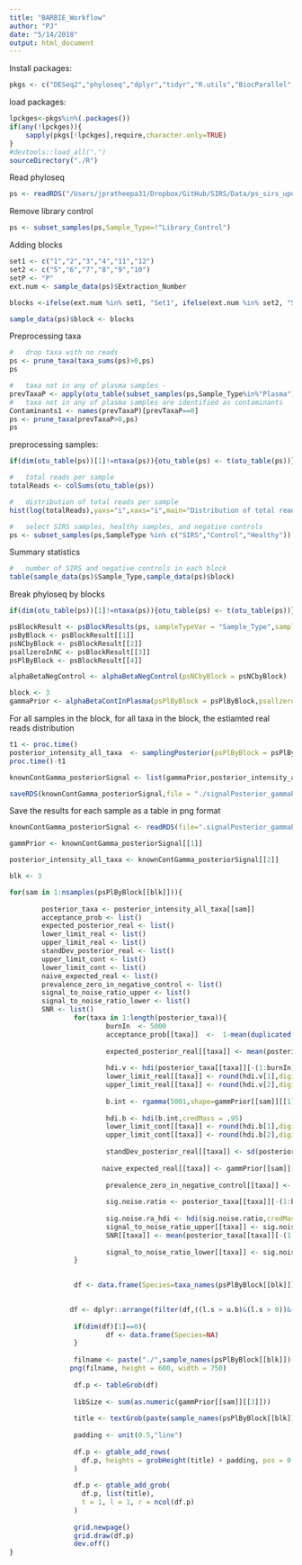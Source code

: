 ```yaml
---
title: "BARBIE_Workflow"
author: "PJ"
date: "5/14/2018"
output: html_document
---
```


Install packages: 
```r
pkgs <- c("DESeq2","phyloseq","dplyr","tidyr","R.utils","BiocParallel","doParallel","parallel","HDInterval","grid","xtable","gtable","gridExtra")
```

load packages:
```r
lpckges<-pkgs%in%(.packages())
if(any(!lpckges)){
    sapply(pkgs[!lpckges],require,character.only=TRUE)
}
#devtools::load_all(".")
sourceDirectory("./R")
```

Read phyloseq 
```r
ps <- readRDS("/Users/jpratheepa31/Dropbox/GitHub/SIRS/Data/ps_sirs_updated_may_1_2018.rds")
```

Remove library control
```r
ps <- subset_samples(ps,Sample_Type=!"Library_Control")
```

Adding blocks
```r
set1 <- c("1","2","3","4","11","12")
set2 <- c("5","6","7","8","9","10")
setP <- "P"
ext.num <- sample_data(ps)$Extraction_Number

blocks <-ifelse(ext.num %in% set1, "Set1", ifelse(ext.num %in% set2, "Set2", "SetP"))

sample_data(ps)$block <- blocks
```

Preprocessing taxa 
```r
#   drop taxa with no reads
ps <- prune_taxa(taxa_sums(ps)>0,ps)
ps

#   taxa not in any of plasma samples - 
prevTaxaP <- apply(otu_table(subset_samples(ps,Sample_Type%in%"Plasma")),1,function(x){sum(x>0)})
#   taxa not in any of plasma samples are identified as contaminants
Contaminants1 <- names(prevTaxaP)[prevTaxaP==0]
ps <- prune_taxa(prevTaxaP>0,ps)
ps
```

preprocessing samples:
```r
if(dim(otu_table(ps))[1]!=ntaxa(ps)){otu_table(ps) <- t(otu_table(ps))}

#   total reads per sample
totalReads <- colSums(otu_table(ps))

#   distribution of total reads per sample
hist(log(totalReads),yaxs="i",xaxs="i",main="Distribution of total reads per sample",breaks=50)

#   select SIRS samples, healthy samples, and negative controls 
ps <- subset_samples(ps,SampleType %in% c("SIRS","Control","Healthy"))
```

Summary statistics
```r
#   number of SIRS and negative controls in each block
table(sample_data(ps)$Sample_Type,sample_data(ps)$block)
```



Break phyloseq by blocks
```r
if(dim(otu_table(ps))[1]!=ntaxa(ps)){otu_table(ps) <- t(otu_table(ps))}

psBlockResult <- psBlockResults(ps, sampleTypeVar = "Sample_Type",sampleName = "SampleCode",blockVar = "block")
psByBlock <- psBlockResult[[1]]
psNCbyBlock <- psBlockResult[[2]]
psallzeroInNC <- psBlockResult[[3]]
psPlByBlock <- psBlockResult[[4]]

```

```r
alphaBetaNegControl <- alphaBetaNegControl(psNCbyBlock = psNCbyBlock)
```


```r
block <- 3
gammaPrior <- alphaBetaContInPlasma(psPlByBlock = psPlByBlock,psallzeroInNC = psallzeroInNC,blk = block,alphaBetaNegControl = alphaBetaNegControl)
```

For all samples in the block, for all taxa in the block, the estiamted real reads distribution
```r
t1 <- proc.time()
posterior_intensity_all_taxa  <- samplingPosterior(psPlByBlock = psPlByBlock,blk = block,gammaPrior_Cont = gammaPrior, itera = 10000)
proc.time()-t1

knownContGamma_posteriorSignal <- list(gammaPrior,posterior_intensity_all_taxa)

saveRDS(knownContGamma_posteriorSignal,file = "./signalPosterior_gammaPrior.rds")
```


Save the results for each sample as a table in png format
```r
knownContGamma_posteriorSignal <- readRDS(file=".signalPosterior_gammaPrior.rds")

gammPrior <- knownContGamma_posteriorSignal[[1]]

posterior_intensity_all_taxa <- knownContGamma_posteriorSignal[[2]]

blk <- 3

for(sam in 1:nsamples(psPlByBlock[[blk]])){
        
        posterior_taxa <- posterior_intensity_all_taxa[[sam]]
        acceptance_prob <- list()
        expected_posterior_real <- list()
        lower_limit_real <- list()
        upper_limit_real <- list()
        standDev_posterior_real <- list()
        upper_limit_cont <- list()
        lower_limit_cont <- list()
        naive_expected_real <- list()
        prevalence_zero_in_negative_control <- list()
        signal_to_noise_ratio_upper <- list()
        signal_to_noise_ratio_lower <- list()
        SNR <- list()
                for(taxa in 1:length(posterior_taxa)){
                        burnIn  <- 5000
                        acceptance_prob[[taxa]]  <-  1-mean(duplicated(posterior_taxa[[taxa]][-(1:burnIn),]))
                
                        expected_posterior_real[[taxa]] <- mean(posterior_taxa[[taxa]][-(1:burnIn),])
                          
                        hdi.v <- hdi(posterior_taxa[[taxa]][-(1:burnIn),],credMass = .95)
                        lower_limit_real[[taxa]] <- round(hdi.v[1],digits = 0)
                        upper_limit_real[[taxa]] <- round(hdi.v[2],digits = 0)
                        
                        b.int <- rgamma(5001,shape=gammPrior[[sam]][[1]][taxa],rate = gammPrior[[sam]][[2]][taxa])
                        
                        hdi.b <- hdi(b.int,credMass = .95)
                        lower_limit_cont[[taxa]] <- round(hdi.b[1],digits = 0)
                        upper_limit_cont[[taxa]] <- round(hdi.b[2],digits = 0)
                        
                        standDev_posterior_real[[taxa]] <- sd(posterior_taxa[[taxa]][-(1:burnIn),])
                        
                       naive_expected_real[[taxa]] <- gammPrior[[sam]][[3]][taxa]-(gammPrior[[sam]][[1]][taxa]/gammPrior[[sam]][[2]][taxa])
                        
                        prevalence_zero_in_negative_control[[taxa]] <-  gammPrior[[sam]][[5]][taxa]
                        
                        sig.noise.ratio <- posterior_taxa[[taxa]][-(1:burnIn),]/b.int
                        
                        sig.noise.ra_hdi <- hdi(sig.noise.ratio,credMass = .95)
                        signal_to_noise_ratio_upper[[taxa]] <- sig.noise.ra_hdi[[2]]
                        SNR[[taxa]] <- mean(posterior_taxa[[taxa]][-(1:burnIn),])/mean(b.int)
                        
                        signal_to_noise_ratio_lower[[taxa]] <- sig.noise.ra_hdi[[1]]
                }
        

                df <- data.frame(Species=taxa_names(psPlByBlock[[blk]]),xj=as.numeric(gammPrior[[sam]][[3]]),l.s=unlist(lower_limit_real),u.s=unlist(upper_limit_real),l.b=unlist(lower_limit_cont),u.b=unlist(upper_limit_cont),pre_zero_in_neg_cont=unlist(prevalence_zero_in_negative_control),sigToNoise_l=unlist(signal_to_noise_ratio_lower),sigToNoise_u=unlist(signal_to_noise_ratio_upper))

               
               df <- dplyr::arrange(filter(df,((l.s > u.b)&(l.s > 0))&(sigToNoise_l>1)),desc(xj))
               
                if(dim(df)[1]==0){
                        df <- data.frame(Species=NA)
                }
                
                filname <- paste("./",sample_names(psPlByBlock[[blk]])[sam],".png",sep="")
               png(filname, height = 600, width = 750)
                
                df.p <- tableGrob(df)
                
                libSize <- sum(as.numeric(gammPrior[[sam]][[3]]))
                
                title <- textGrob(paste(sample_names(psPlByBlock[[blk]])[sam],"lib=",libSize,sep=" "), gp = gpar(fontsize = 10))
                
                padding <- unit(0.5,"line")
                
                df.p <- gtable_add_rows(
                  df.p, heights = grobHeight(title) + padding, pos = 0
                )
                
                df.p <- gtable_add_grob(
                  df.p, list(title),
                  t = 1, l = 1, r = ncol(df.p)
                )
                
                grid.newpage()
                grid.draw(df.p)
                dev.off()
}
```
